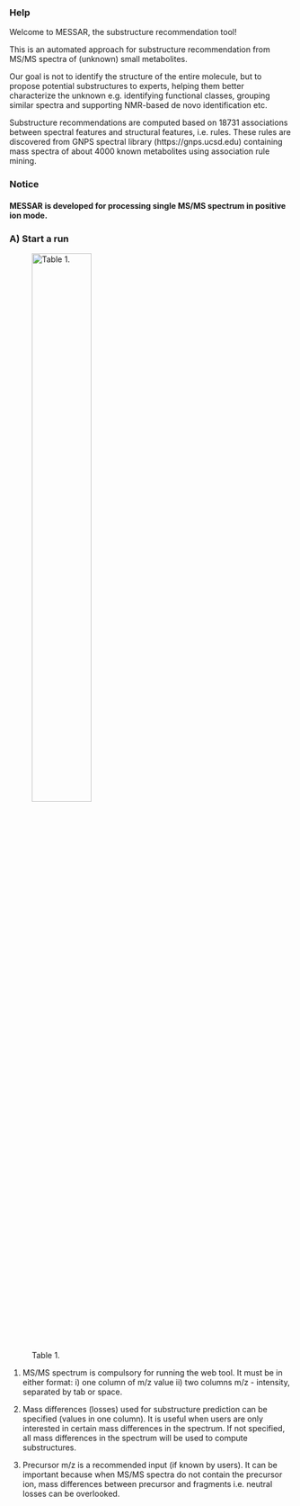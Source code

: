 ### Help

Welcome to MESSAR, the substructure recommendation tool!

This is an automated approach for substructure recommendation from MS/MS spectra of (unknown) small metabolites. 

Our goal is not to identify the structure of the entire molecule, but to propose potential substructures to experts, helping them better characterize the unknown e.g. identifying functional classes, grouping similar spectra and supporting NMR-based de novo identification etc.

Substructure recommendations are computed based on 18731 associations between spectral features and structural features, i.e. rules. These rules are discovered from GNPS spectral library (https://gnps.ucsd.edu) containing mass spectra of about 4000 known metabolites using association rule mining.

### Notice
#### MESSAR is developed for processing single MS/MS spectrum in **positive ion mode**.

### A) Start a run

![Table 1.](https://raw.githubusercontent.com/daniellyz/MESSAR/master/MESSAR_WEBSERVER/demo/demo1.JPG){ width=50% }

1. MS/MS spectrum is compulsory for running the web tool. It must be in either format: i) one column of m/z value ii) two columns m/z - intensity, separated by tab or space.

2. Mass differences (losses) used for substructure prediction can be specified (values in one column). It is useful when users are only interested in certain mass differences in the spectrum. If not specified, all mass differences in the spectrum will be used to compute substructures.

3. Precursor m/z is a recommended input (if known by users). It can be important because when MS/MS spectra do not contain the precursor ion, mass differences between precursor and fragments i.e. neutral losses can be overlooked.
